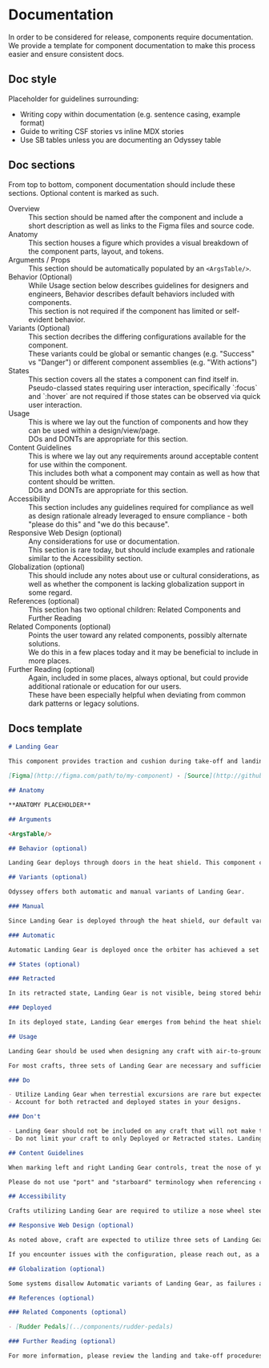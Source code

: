 
<Meta title="Contributing/Documentation" />

# Documentation

In order to be considered for release, components require documentation. We provide a template for component documentation to make this process easier and ensure consistent docs.

## Doc style

Placeholder for guidelines surrounding:

- Writing copy within documentation (e.g. sentence casing, example format)
- Guide to writing CSF stories vs inline MDX stories
- Use SB tables unless you are documenting an Odyssey table

## Doc sections

From top to bottom, component documentation should include these sections. Optional content is marked as such.

<dl>
  <dt>Overview</dt>
  <dd>
    This section should be named after the component and include a short
    description as well as links to the Figma files and source code.
  </dd>
  <dt>Anatomy</dt>
  <dd>
    This section houses a figure which provides a visual breakdown of the
    component parts, layout, and tokens.
  </dd>
  <dt>Arguments / Props</dt>
  <dd>
    This section should be automatically populated by an
    <code>&lt;ArgsTable/&gt;</code>.
  </dd>
  <dt>Behavior (Optional)</dt>
  <dd>
    While Usage section below describes guidelines for designers and engineers,
    Behavior describes default behaviors included with components.
  </dd>
  <dd>
    This section is not required if the component has limited or self-evident
    behavior.
  </dd>
  <dt>Variants (Optional)</dt>
  <dd>
    This section decribes the differing configurations available for the
    component.
  </dd>
  <dd>
    These variants could be global or semantic changes (e.g. "Success" vs
    "Danger") or different component assemblies (e.g. "With actions")
  </dd>
  <dt>States</dt>
  <dd>This section covers all the states a component can find itself in.</dd>
  <dd>
    Pseudo-classed states requiring user interaction, specifically `:focus` and
    `:hover` are not required if those states can be observed via quick user
    interaction.
  </dd>
  <dt>Usage</dt>
  <dd>
    This is where we lay out the function of components and how they can be used
    within a design/view/page.
  </dd>
  <dd>DOs and DONTs are appropriate for this section.</dd>
  <dt>Content Guidelines</dt>
  <dd>
    This is where we lay out any requirements around acceptable content for use
    within the component.
  </dd>
  <dd>
    This includes both what a component may contain as well as how that content
    should be written.
  </dd>
  <dd>DOs and DONTs are appropriate for this section.</dd>
  <dt>Accessibility</dt>
  <dd>
    This section includes any guidelines required for compliance as well as
    design rationale already leveraged to ensure compliance - both "please do
    this" and "we do this because".
  </dd>
  <dt>Responsive Web Design (optional)</dt>
  <dd>Any considerations for use or documentation.</dd>
  <dd>
    This section is rare today, but should include examples and rationale
    similar to the Accessibility section.
  </dd>
  <dt>Globalization (optional)</dt>
  <dd>
    This should include any notes about use or cultural considerations, as well
    as whether the component is lacking globalization support in some regard.
  </dd>
  <dt>References (optional)</dt>
  <dd>
    This section has two optional children: Related Components and Further
    Reading
  </dd>
  <dt>Related Components (optional)</dt>
  <dd>
    Points the user toward any related components, possibly alternate solutions.
  </dd>
  <dd>
    We do this in a few places today and it may be beneficial to include in more
    places.
  </dd>
  <dt>Further Reading (optional)</dt>
  <dd>
    Again, included in some places, always optional, but could provide
    additional rationale or education for our users.
  </dd>
  <dd>
    These have been especially helpful when deviating from common dark patterns
    or legacy solutions.
  </dd>
</dl>

## Docs template

```md
# Landing Gear

This component provides traction and cushion during take-off and landing.

[Figma](http://figma.com/path/to/my-component) - [Source](http://github.com/okta/odyssey/path/to/source)

## Anatomy

**ANATOMY PLACEHOLDER**

## Arguments

<ArgsTable/>

## Behavior (optional)

Landing Gear deploys through doors in the heat shield. This component cannot be retracted once deployed.

## Variants (optional)

Odyssey offers both automatic and manual variants of Landing Gear.

### Manual

Since Landing Gear is deployed through the heat shield, our default variant is Manual control. Unless automated systems have a sufficient success rate, please utilize this variant.

### Automatic

Automatic Landing Gear is deployed once the orbiter has achieved a set proximity to the ground. If your atmospheric density is variable, we recommend using Manual deployment instead.

## States (optional)

### Retracted

In its retracted state, Landing Gear is not visible, being stored behind the heat shield.

### Deployed

In its deployed state, Landing Gear emerges from behind the heat shield and becomes visible. Landings are only possible in this state.

## Usage

Landing Gear should be used when designing any craft with air-to-ground capability.

For most crafts, three sets of Landing Gear are necessary and sufficient. If you are working with particularly large or small crafts, please reach out to the Odyssey team.

### Do

- Utilize Landing Gear when terrestial excursions are rare but expected.
- Account for both retracted and deployed states in your designs.

### Don't

- Landing Gear should not be included on any craft that will not make terrestial landings.
- Do not limit your craft to only Deployed or Retracted states. Landing Gear requires both states for full functionality.

## Content Guidelines

When marking left and right Landing Gear controls, treat the nose of your craft as "forward".

Please do not use "port" and "starboard" terminology when referencing controls, as these designations are not useful on some planets.

## Accessibility

Crafts utilizing Landing Gear are required to utilize a nose wheel steering system. Ensure your individual Landing Gear components are associated with the appropriate rudder pedals.

## Responsive Web Design (optional)

As noted above, craft are expected to utilize three sets of Landing Gear. This configuration should scale for both large and small crafts.

If you encounter issues with the configuration, please reach out, as a more fluid design may be required.

## Globalization (optional)

Some systems disallow Automatic variants of Landing Gear, as failures are catastrophic. Ensure your craft designs are in compliance with local mandates.

## References (optional)

### Related Components (optional)

- [Rudder Pedals](../components/rudder-pedals)

### Further Reading (optional)

For more information, please review the landing and take-off procedures detailed in [The Shadow Proclamation](http://an.external.site)
```
